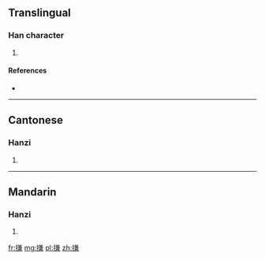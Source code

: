 ==Translingual==

===Han character===
{{Han char|rn=64|rad=手|as=10|sn=13|four=5803<sub>7</sub>|canj=手廿X金 (QTXC)|ids=⿰[[扌]][[兼]]}}

# {{defn|Han|sort=手10}}

====References====
* {{Han ref|kx=0447.050|dkj=12484|dj=0797.170|hdz=31936.060|uh=641B|ud=25627|bh=DDB8|bd=56760}}

----

==Cantonese==

===Hanzi===
{{yue-hanzi|jyut=gim1|y=gim1}}

# {{defn|lang=yue|sort=手10}}

----

==Mandarin==

===Hanzi===
{{cmn-hanzi|pin=[[dā]] ([[da1]]), [[jiān]] ([[jian1]])|wg=ta<sup>1</sup>, chien<sup>1</sup>}}

# {{defn|lang=cmn|sort=手10}}

[[fr:搛]]
[[mg:搛]]
[[pl:搛]]
[[zh:搛]]